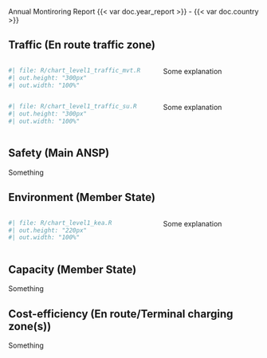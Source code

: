 [Annual Montiroring Report {{< var doc.year_report >}} - {{< var doc.country >}}]{class="fakeh1"}

## Traffic (En route traffic zone)
::: {.columns}
  
:::: {.column width="60%"}
```r
#| file: R/chart_level1_traffic_mvt.R
#| out.height: "300px"
#| out.width: "100%"
```
::::

:::: {.column width="40%"}
Some explanation
::::
:::

::: {.columns}
  
:::: {.column width="60%"}
```r
#| file: R/chart_level1_traffic_su.R
#| out.height: "300px"
#| out.width: "100%"
```
::::

:::: {.column width="40%"}
Some explanation
::::
:::

## Safety (Main ANSP)
Something

## Environment (Member State)
::: {.columns}
  
:::: {.column width="60%"}
```r
#| file: R/chart_level1_kea.R
#| out.height: "220px"
#| out.width: "100%"
```
::::

:::: {.column width="40%"}
Some explanation
::::
:::

## Capacity (Member State)
Something

## Cost-efficiency (En route/Terminal charging zone(s))
Something